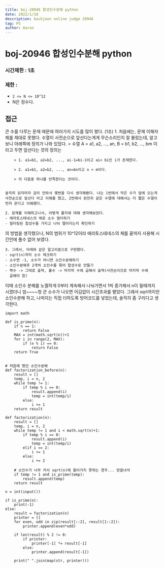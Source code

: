 ```yaml
---
title: boj-20946 합성인수분해 python
date: 2022/1/18
description: backjoon online judge 20946
tag: PS
author: Aaron
---
```


# boj-20946 합성인수분해 python

### 시간제한 : 1초

### 제한 :
- `2 <= N <= 10^12`
- N은 정수다.

## 접근
큰 수를 다루는 문제 때문에 여러가지 시도를 많이 했다. (1조)
    1. 처음에는, 문제 이해자체를 제대로 못했다. 수열이 사전순으로 앞선다는게게 무슨소리인지 잘 몰랐는데, 알고보니 아래쪽에 정의가 나와 있었다.
        > 수열 A = a1, a2, ..., an, B = b1, b2, ..., bm 이라고 두면 앞선다는 것의 정의는

        > 1. a1=b1, a2=b2, ..., ai-1=bi-1이고 ai< bi인 i가 존재한다.

        > 2. a1=b1, a2=b2, ..., an=bn이고 n < m이다.

        > 의 다음중 하나를 만족한다는 것이다.


    솔직히 읽자마자 감이 안와서 몇번을 다시 생각해봤다. 나는 1번에서 작은 수가 앞에 오는게 사전순으로 앞선다 라고 이해를 했고, 2번에서 완전히 같은 수열에 대해서는 더 짧은 수열이 먼저 온다고 이해했다.

    2. 문제를 이해하고나서, 어떻게 풀지에 대해 생각해보았다.
    - 에라토스테네스의 체로 소수 필터하기
    - 필터링된 합성수들 가지고 나눠 떨어지는지 확인하기

의 방법을 생각했으나, N의 범위가 10^12이라 에라토스테네스의 체를 끝까지 사용해 시간안에 풀수 없어 보였다.

    3. 그래서, 아래와 같은 알고리즘으로 구현했다.
    - sqrt(n)까지 소수 체크하기
    - 소수면 -1, 소수가 아니면 소인수분해하기
    - 소인수분해후 2개씩 소인수를 묶어 합성수로 만들기
    - 짝수 -> 그대로 출력, 홀수 -> 마지막 수에 곱해서 출력(사전순이므로 마지막 수에
      곱해야 함)

이때 소인수 분해를 노멀하게 0부터 계속해서 나눠가면서 1씩 증가해서 n이 될때까지 시켰더니 엄~~~~청 큰 소수가 나오면 어김없이 시간초과를 뱉았다. 그래서 sqrt까지만 소인수분해 하고, 나머지는 직접 더하도록 방어코드를 넣었는데, 솔직히 좀 구리다고 생각한다.
```
import math

def is_prime(n):
    if n == 1:
        return False
    MAX = int(math.sqrt(n))+1
    for i in range(2, MAX):
        if (n % i) == 0:
            return False
    return True


# 처음에 짰던 소인수분해
def factorization_before(n):
    result = []
    temp, i = n, 2
    while temp != 1:
        if temp % i == 0:
            result.append(i)
            temp = int(temp/i)
        else:
            i += 1
    return result

def factorization(n):
    result = []
    temp, i = n, 2
    while temp != 1 and i < math.sqrt(n)+1:
        if temp % i == 0:
            result.append(i)
            temp = int(temp/i)
        elif i == 2:
            i += 1
        else:
            i += 2

    # 소인수가 너무 커서 sqrt(n)에 들어가지 못하는 경우... 망할녀석
    if temp != 1 and is_prime(temp):
        result.append(temp)
    return result

n = int(input())

if is_prime(n):
    print(-1)
else:
    result = factorization(n)
    printer = []
    for even, odd in zip(result[::2], result[1::2]):
        printer.append(even*odd)

    if len(result) % 2 != 0:
        if printer:
            printer[-1] *= result[-1]
        else:
            printer.append(result[-1])

    print(" ".join(map(str, printer)))
```
